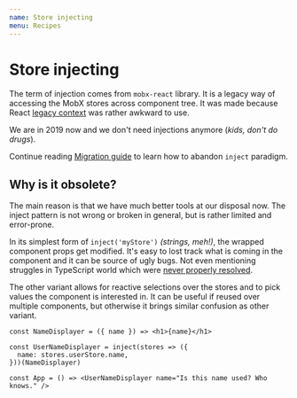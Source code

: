 ```yaml
---
name: Store injecting
menu: Recipes
---
```


# Store injecting

The term of injection comes from `mobx-react` library. It is a legacy way of accessing the MobX stores across component tree. It was made because React [legacy context][context-legacy] was rather awkward to use.

We are in 2019 now and we don't need injections anymore (_kids, don't do drugs_).

Continue reading [Migration guide](/recipes-migration) to learn how to abandon `inject` paradigm.

## Why is it obsolete?

The main reason is that we have much better tools at our disposal now. The inject pattern is not wrong or broken in general, but is rather limited and error-prone.

In its simplest form of `inject('myStore')` _(strings, meh!)_, the wrapped component props get modified. It's easy to lost track what is coming in the component and it can be source of ugly bugs. Not even mentioning struggles in TypeScript world which were [never properly resolved](https://github.com/mobxjs/mobx-react/issues/256).

The other variant allows for reactive selections over the stores and to pick values the component is interested in. It can be useful if reused over multiple components, but otherwise it brings similar confusion as other variant.

```tsx
const NameDisplayer = ({ name }) => <h1>{name}</h1>

const UserNameDisplayer = inject(stores => ({
  name: stores.userStore.name,
}))(NameDisplayer)

const App = () => <UserNameDisplayer name="Is this name used? Who knows." />
```

[context-legacy]: https://reactjs.org/docs/legacy-context.html
